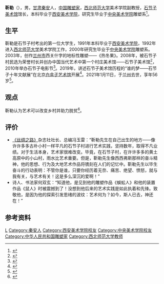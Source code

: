 {{Unreliable sources|time=2021-01-18T07:43:05+00:00}}

{{Infobox person
| name = 靳勒
| image = 
| caption = 
| real_name = 靳文彬<ref>{{cite web |author1=辛晓强 |title=艺术村庄——秦安县石节子村 |url=http://ts.gansudaily.com.cn/system/2016/04/08/015991817.shtml |website=天水新闻网 |accessdate=2016-04-08 |archive-date=2021-01-22 |archive-url=https://web.archive.org/web/20210122060502/http://ts.gansudaily.com.cn/system/2016/04/08/015991817.shtml |dead-url=no }}</ref>
| gender = 男
| birth_name = 
| birth_date = 1966年
| birth_place = {{CHN}}[[甘肃省|甘肃省]][[天水地区|天水地区]][[秦安县|秦安县]][[叶堡镇|叶堡镇]]石节子村
| death_date = {{death date and age|2021|1|11|1966}}
| death_place = {{CHN}}[[甘肃省|甘肃省]][[兰州市|兰州市]]
| death_cause = 
| nationality = {{PRC}}
| other_names = 
| ethnicity = [[汉族|汉族]]
| education = [[硕士|硕士]]
| alma_mater = [[中央美术学院|中央美术学院]]（硕士）<br/>[[西安美术学院|西安美术学院]]（学士）
| years_active = 
| era = 
| employer = [[西北师范大学|西北师范大学]]
| organization = 
| known_for = 
| research = [[雕塑|雕塑]]
| notable_works = 《热冬果》<br/>《蜈蚣人》<br/>《鼠人》
| style = 
| ancestor = [[甘肃|甘肃]][[秦安|秦安]]
| successor = 
| opponents = 
| awards = 
| website = 
| module = 
| job = [[教师|教师]]
}}
'''靳勒'''（{{bd|1966年||2021年|catIdx=Jin}}），男，[[甘肃|甘肃]][[秦安|秦安]]人，[[中华人民共和国|中国]][[雕塑家|雕塑家]]，[[西北师范大学|西北师范大学]]美术学院副教授，[[石节子美术馆|石节子美术馆]]馆长，本科毕业于[[西安美术学院|西安美术学院]]，研究生毕业于[[中央美术学院|中央美术学院]]雕塑系<ref>{{cite web |author1=安周霜 |title=“艺术家村长”靳勒去世 |url=https://baijiahao.baidu.com/s?id=1688675799401591318&wfr=spider&for=pc |website=潇湘晨报 百家号 |accessdate=2021-01-12 |archive-date=2021-01-22 |archive-url=https://web.archive.org/web/20210122194535/https://baijiahao.baidu.com/s?id=1688675799401591318&wfr=spider&for=pc |dead-url=no }}</ref>。

== 生平 ==
靳勒是石节子村考出的第一位大学生，1991年本科毕业于[[西安美术学院|西安美术学院]]，1992年进入[[西北师范大学|西北师范大学]]美术学院工作，2000年研究生毕业于[[中央美术学院|中央美术学院]]雕塑系。2003年，创作[[兰州市|兰州市]]西关什字的地标性雕塑——《热冬果》。2008年，被石节子村民选为荣誉村长并创办中国当代艺术中第一个村庄美术馆——石节子美术馆<ref>{{cite web |title=雕塑家靳勒先生逝世 终年56岁 |url=http://www.gsdwhm.com/new.asp?id=21497 |website=大为书画网 |accessdate=2021-01-12 |archive-date=2021-01-22 |archive-url=https://web.archive.org/web/20210122031258/http://www.gsdwhm.com/new.asp?id=21497 |dead-url=no }}</ref>，2010年举办石节子电影节<ref>{{cite web |author1=雅昌艺术网 |author2=裴刚 |title=逝者·艺术家、石节子村村长靳勒逝世 终年56岁 |url=https://mp.weixin.qq.com/s/01aS8RaiKkP8vypd6F97rQ |website=艺术头条 微信公众号 |accessdate=2021-01-11 |archive-date=2021-01-27 |archive-url=https://web.archive.org/web/20210127193031/https://mp.weixin.qq.com/s/01aS8RaiKkP8vypd6F97rQ |dead-url=no }}</ref>。2019年，讲述石节子美术馆历程的“谁的梦——石节子十年文献展”在北京[[白盒子艺术馆|白盒子艺术馆]]开展<ref>{{cite web |author1=张鑫 |title=“谁的梦”石节子十年文献展 |url=https://exhibit.artron.net/exhibition-63155.html |website=雅昌艺术网 |accessdate=2019-03-16 |archive-date=2021-01-24 |archive-url=https://web.archive.org/web/20210124155828/https://exhibit.artron.net/exhibition-63155.html |dead-url=no }}</ref>。2021年1月11日，于[[兰州|兰州]]去世，享年56岁<ref>{{cite web |author1=武永明 |author2=赵鑫远 |title=致哀！兰州西关什字雕塑《热冬果》作者靳勒走了 |url=https://mp.weixin.qq.com/s?__biz=MzA3MzAyNzcxMg==&mid=2650422864&idx=3&sn=21298c57c6ec841ae66a1c3344af2c90&chksm=871bc7bfb06c4ea93194a836b749a2b63bcb9185bee0e64beaa2371b566335f6c2b79c739442#rd |website=兰州晨报 微信公众号 |accessdate=2021-01-13 |archive-date=2021-01-28 |archive-url=https://web.archive.org/web/20210128092819/https://mp.weixin.qq.com/s?__biz=MzA3MzAyNzcxMg==&mid=2650422864&idx=3&sn=21298c57c6ec841ae66a1c3344af2c90&chksm=871bc7bfb06c4ea93194a836b749a2b63bcb9185bee0e64beaa2371b566335f6c2b79c739442#rd |dead-url=no }}</ref>。

== 观点 ==
靳勒认为艺术可以改变乡村并助力脱贫<ref>{{cite news |author1=梁腾 |title=《靳勒：偏远的小山村就是一个美术馆》 |url=http://nepaper.ccdy.cn/html/2019-03/31/content_257253.htm |work=《中国文化报》 |date=2019-03-31}}</ref>。

== 评价 ==
* [[丝绸之路_(杂志)|《丝绸之路》]]杂志社社长、总编冯玉雷：“靳勒先生在自己出生的地方——像许许多多古朴小村一样平凡的石节子村进行艺术实践，坚持数年，取得不凡业绩。对于生活本身，艺术家很难改变。毕竟，在石节子村，在许许多多的黄土高原中的小山村，雨水比艺术重要。但是，靳勒先生像西西弗斯那样的奋斗精神，他的思想、行为及大地艺术作品将镌刻在人们的记忆中。靳勒先生以毕生奋斗的行动表明：不管你是谁，只要你经历着无奈、痛苦、绝望、愤怒，就与我有关，与艺术有关！这是多么深沉的爱啊！”
* 诗人、书法家何双玄：“知道他，是见到他的雕塑作品《蜈蚣人》和他的装置作品《鼠人》时被震撼到了！没想到他后来的艺术实践是如此执着和先锋。致敬他，是因为他的探索引发思绪的波纹：艺术何为？如今，斯人已去，神还在！”

== 参考资料 ==
{{Reflist}}

{{Authority control}}
{{DEFAULTSORT:Jin靳}}
[[Category:靳姓|L]]
[[Category:秦安人|Category:秦安人]]
[[Category:西安美术学院校友|Category:西安美术学院校友]]
[[Category:中央美术学院校友|Category:中央美术学院校友]]
[[Category:中华人民共和国雕塑家|Category:中华人民共和国雕塑家]]
[[Category:西北师范大学教师|Category:西北师范大学教师]]